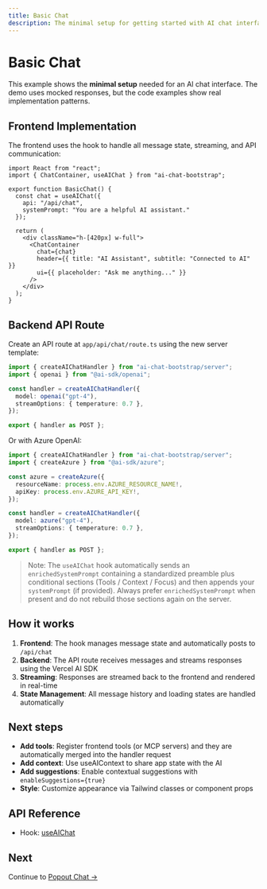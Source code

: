 ```yaml
---
title: Basic Chat
description: The minimal setup for getting started with AI chat interfaces, including frontend and backend examples.
---
```



# Basic Chat

This example shows the **minimal setup** needed for an AI chat interface. The demo uses mocked responses, but the code examples show real implementation patterns.

<LiveCodeExample code={BASIC_CHAT_SOURCE}>
  <BasicChatExample />
</LiveCodeExample>

## Frontend Implementation

The frontend uses the <API name="useAIChat" /> hook to handle all message state, streaming, and API communication:

```tsx
import React from "react";
import { ChatContainer, useAIChat } from "ai-chat-bootstrap";

export function BasicChat() {
  const chat = useAIChat({
    api: "/api/chat",
    systemPrompt: "You are a helpful AI assistant."
  });

  return (
    <div className="h-[420px] w-full">
      <ChatContainer
        chat={chat}
        header={{ title: "AI Assistant", subtitle: "Connected to AI" }}
        ui={{ placeholder: "Ask me anything..." }}
      />
    </div>
  );
}
```

## Backend API Route

Create an API route at `app/api/chat/route.ts` using the new server template:

```ts
import { createAIChatHandler } from "ai-chat-bootstrap/server";
import { openai } from "@ai-sdk/openai";

const handler = createAIChatHandler({
  model: openai("gpt-4"),
  streamOptions: { temperature: 0.7 },
});

export { handler as POST };
```

Or with Azure OpenAI:

```ts
import { createAIChatHandler } from "ai-chat-bootstrap/server";
import { createAzure } from "@ai-sdk/azure";

const azure = createAzure({
  resourceName: process.env.AZURE_RESOURCE_NAME!,
  apiKey: process.env.AZURE_API_KEY!,
});

const handler = createAIChatHandler({
  model: azure("gpt-4"),
  streamOptions: { temperature: 0.7 },
});

export { handler as POST };
```

> Note: The `useAIChat` hook automatically sends an `enrichedSystemPrompt` containing a standardized preamble plus conditional sections (Tools / Context / Focus) and then appends your `systemPrompt` (if provided). Always prefer `enrichedSystemPrompt` when present and do not rebuild those sections again on the server.

## How it works

1. **Frontend**: The <API name="useAIChat" /> hook manages message state and automatically posts to `/api/chat`
2. **Backend**: The API route receives messages and streams responses using the Vercel AI SDK
3. **Streaming**: Responses are streamed back to the frontend and rendered in real-time
4. **State Management**: All message history and loading states are handled automatically

## Next steps

- **Add tools**: Register frontend tools (or MCP servers) and they are automatically merged into the handler request
- **Add context**: Use <API name="useAIContext">useAIContext</API> to share app state with the AI
- **Add suggestions**: Enable contextual suggestions with `enableSuggestions={true}`
- **Style**: Customize appearance via Tailwind classes or component props

## API Reference

- Hook: [useAIChat](/api/hooks/use-ai-chat)

## Next

Continue to [Popout Chat →](/chat/chat-popout)
